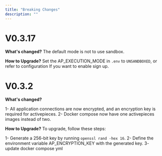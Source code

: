 ```yaml
---
title: "Breaking Changes"
description: ""
---
```


# V0.3.17

**What's changed?**
The default mode is not to use sandbox.

**How to Upgrade?**
Set the AP_EXECUTION_MODE in `.env` to `UNSANDBOXED`, or refer to configuration If you want to enable sign up.

# V0.3.2

**What's changed?**

1- All application connections are now encrypted, and an encryption key is required for activepieces.
2- Docker compose now have one activepieces images instead of two.

**How to Upgrade?**
To upgrade, follow these steps:

1- Generate a 256-bit key by running `openssl rand -hex 16`.
2- Define the environment variable AP_ENCRYPTION_KEY with the generated key.
3- update docker compose yml